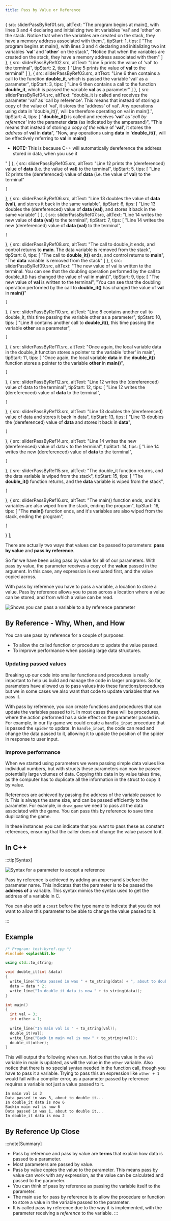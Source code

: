 ```yaml
---
title: Pass by Value or Reference
---
```





  {
    src: sliderPassByRef01.src,
    altText: "The program begins at main(), with lines 3 and 4 declaring and initializing two int variables 'val' and 'other' on the stack. Notice that when the variables are created on the stack, they have a memory address associated with them.",
    tipStart: 1,
    tips: [
      "The program begins at main(), with lines 3 and 4 declaring and initializing two int variables '<strong>val</strong>' and '<strong>other</strong>' on the stack",
      "Notice that when the variables are created on the stack, they have a memory address associated with them"
    ]
  },
  {
    src: sliderPassByRef02.src,
    altText: "Line 5 prints the value of 'val' to the terminal",
    tipStart: 2,
    tips: [
      "Line 5 prints the value of <strong>val</strong> to the terminal"
    ]
  },
  {
    src: sliderPassByRef03.src,
    altText: "Line 6 then contains a call to the function <strong>double_it</strong>, which is passed the variable 'val' as a parameter",
    tipStart: 3,
    tips: [
      "Line 6 then contains a call to the function <strong>double_it</strong>, which is passed the variable <strong>val</strong> as a parameter"
    ]
  },
  {
    src: sliderPassByRef04.src,
    altText: "double_it is called and receives the parameter 'val' as 'call by reference'. This means that instead of storing a copy of the value of 'val', it stores the 'address' of val'. Any operations using data in 'double_it()', will be therefore operating on val in main().",
    tipStart: 4,
    tips: [
      "<strong>double_it()</strong> is called and receives '<strong>val</strong>' as '<em>call by reference</em>' into the parameter <strong>data</strong> (as indicated by the ampersand)",
      "This means that instead of storing a <em>copy of the value</em>  of '<strong>val</strong>', it stores the <em>address</em> of <strong>val</strong> in <strong>data</strong>",
      "Now, any operations using <strong>data</strong> in '<strong>double_it()</strong>', will be effectively referring to <strong>val</strong> in <strong>main()</strong><ul><li><strong>NOTE:</strong> This is because C++ will automatically dereference the address stored in data, when you use it</li></ul>"
    ]
  },
  {
    src: sliderPassByRef05.src,
    altText: "Line 12 prints the (dereferenced) value of <strong>data</strong> (i.e. the value of <strong>val</strong>) to the terminal",
    tipStart: 5,
    tips: [
      "Line 12 prints the (dereferenced) value of <strong>data</strong> (i.e. the value of <strong>val</strong>) to the terminal"
      
    ]
  },
  {
    src: sliderPassByRef06.src,
    altText: "Line 13 doubles the value of <strong>data (val)</strong>, and stores it back in the same variable",
    tipStart: 6,
    tips: [
      "Line 13 doubles the (dereferenced) value of <strong>data (val)</strong>, and stores it back in the same variable"
    ]
  },
  {
    src: sliderPassByRef07.src,
    altText: "Line 14 writes the new value of <strong>data (val)</strong> to the terminal",
    tipStart: 7,
    tips: [
      "Line 14 writes the new (dereferenced) value of <strong>data (val)</strong> to the terminal",
      
    ]
  },
  {
    src: sliderPassByRef08.src,
    altText: "The call to double_it ends, and control returns to <strong>main</strong>. The data variable is removed from the stack",
    tipStart: 8,
    tips: [
      "The call to <strong>double_it()</strong> ends, and control returns to <strong>main</strong>",
      "The <strong>data</strong> variable is removed from the stack"
    ]
  },
  {
    src: sliderPassByRef09.src,
    altText: "The new value of val is written to the terminal. You can see that the doubling operation performed by the call to double_it() has changed the value of val in main()",
    tipStart: 9,
    tips: [
      "The new value of <strong>val</strong> is written to the terminal",
      "You can see that the doubling operation performed by the call to <strong>double_it()</strong> has changed the value of <strong>val</strong> in <strong>main()</strong>"
      
    ]
  },
  {
    src: sliderPassByRef10.src,
    altText: "Line 8 contains another call to double_it, this time passing the variable other as a parameter",
    tipStart: 10,
    tips: [
      "Line 8 contains another call to <strong>double_it()</strong>, this time passing the variable <strong>other</strong> as a parameter",
      
    ]
  },
  {
    src: sliderPassByRef11.src,
    altText: "Once again, the local variable data in the double_it function stores a pointer to the variable 'other' in main",
    tipStart: 11,
    tips: [
      "Once again, the local variable <strong>data</strong> in the <strong>double_it()</strong> function stores a pointer to the variable <strong>other</strong> in <strong>main()</strong>",
      
    ]
  },
  {
    src: sliderPassByRef12.src,
    altText: "Line 12 writes the (dereferenced) value of data to the terminal",
    tipStart: 12,
    tips: [
      "Line 12 writes the (dereferenced) value of <strong>data</strong> to the terminal",
      
    ]
  },
  {
    src: sliderPassByRef13.src,
    altText: "Line 13 doubles the (dereferenced) value of data and stores it back in data",
    tipStart: 13,
    tips: [
      "Line 13 doubles the (dereferenced) value of <strong>data</strong> and stores it back in <strong>data</strong>",
      
    ]
  },
  {
    src: sliderPassByRef14.src,
    altText: "Line 14 writes the new (dereferenced) value of data< to the terminal",
    tipStart: 14,
    tips: [
      "Line 14 writes the new (dereferenced) value of <strong>data</strong> to the terminal",
      
    ]
  },
  {
    src: sliderPassByRef15.src,
    altText: "The double_it function returns, and the data variable is wiped from the stack",
    tipStart: 15,
    tips: [
      "The <strong>double_it()</strong> function returns, and the <strong>data</strong> variable is wiped from the stack",
      
    ]
  },
  {
    src: sliderPassByRef16.src,
    altText: "The main() function ends, and it's variables are also wiped from the stack, ending the program",
    tipStart: 16,
    tips: [
      "The <strong>main()</strong> function ends, and it's variables are also wiped from the stack, ending the program",
      
    ]
  }
];



There are actually two ways that values can be passed to parameters: **pass by value** and **pass by reference**.

So far we have been using pass by value for all of our parameters. With pass by value, the parameter receives a copy of the **value** passed in the argument. In this case, any expression is evaluated first, and the value copied across.

With pass by reference you have to pass a variable, a location to store a value. Pass by reference allows you to pass across a location where a value can be stored, and from which a value can be read.


![Shows you can pass a variable to a by reference parameter](./images/pass-by-reference-idea.png)

## By Reference - Why, When, and How

You can use pass by reference for a couple of purposes:

- To allow the called function or procedure to update the value passed.
- To improve performance when passing large data structures.

### Updating passed values

Breaking up our code into smaller functions and procedures is really important to help us build and manage the code in larger programs. So far, parameters have allowed us to pass values into these functions/procedures but we in some cases we also want that code to update variables that we pass it.

With pass by reference, you can create functions and procedures that can update the variables passed to it. In most cases these will be procedures, where the action performed has a side effect on the parameter passed in. For example, in our fly game we could create a `handle_input` procedure that is passed the `spider` to update. In `handle_input`, the code can read and change the data passed to it, allowing it to update the position of the spider in response to user input.

### Improve performance

When we started using parameters we were passing simple data values like individual numbers, but with structs these parameters can now be passed potentially large volumes of data. Copying this data in by value takes time, as the computer has to duplicate all the information in the struct to copy it by value.

References are achieved by passing the address of the variable passed to it. This is always the same size, and can be passed efficiently to the parameter. For example, in `draw_game` we need to pass all the data associated with the game. You can pass this by reference to save time duplicating the game.

In these instances you can indicate that you want to pass these as constant references, ensuring that the caller does not change the value passed to it.

## In C++

:::tip[Syntax]

![Syntax for a parameter to accept a reference](./images/cpp-fn-decl-with-by-ref.png)

Pass by reference is achieved by adding an ampersand `&` before the parameter name. This indicates that the parameter is to be passed the **address of** a variable. This syntax mimics the syntax used to get the address of a variable in C.

You can also add a `const` before the type name to indicate that you do not want to allow this parameter to be able to change the value passed to it.

:::

## Example

```cpp
/* Program: test-byref.cpp */
#include <splashkit.h>

using std::to_string;

void double_it(int &data)
{
  write_line("Data passed in was " + to_string(data) + ", about to double it...");
  data = data * 2;
  write_line("In double_it data is now " + to_string(data));
}

int main()
{
  int val = 3;
  int other = 1;
    
  write_line("In main val is " + to_string(val));
  double_it(val);
  write_line("Back in main val is now " + to_string(val));
  double_it(other);
}
```

This will output the following when run. Notice that the value in the `val` variable in main is updated, as will the value in the `other` variable. Also notice that there is no special syntax needed in the function call, though you have to pass it a variable. Trying to pass this an expression like `other + 1` would fail with a compiler error, as a parameter passed by reference requires a variable not just a value passed to it.

```
In main val is 3
Data passed in was 3, about to double it...
In double_it data is now 6
Backin main val is now 6
Data passed in was 1, about to double it...
In double_it data is now 2
```

## By Reference Up Close

<MySwiper client:only height="" images={sliderPassByRef}></MySwiper>

:::note[Summary]
- Pass by reference and pass by value are **terms** that explain how data is passed to a parameter.
- Most parameters are passed by value.
- Pass by value copies the value to the parameter. This means pass by value can work with any expression, as the value can be calculated and passed to the parameter.
- You can think of pass by reference as passing the variable itself to the parameter.
- The main use for pass by reference is to allow the procedure or function to store a value in the variable passed to the parameter.
- It is called pass by reference due to the way it is implemented, with the parameter receiving a *reference* to the variable.
:::
